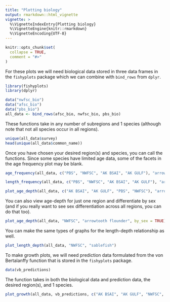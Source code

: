 ```yaml
---
title: "Plotting biology"
output: rmarkdown::html_vignette
vignette: >
  %\VignetteIndexEntry{Plotting biology}
  %\VignetteEngine{knitr::rmarkdown}
  %\VignetteEncoding{UTF-8}
---
```


```r
knitr::opts_chunk$set(
  collapse = TRUE,
  comment = "#>"
)
```

For these plots we will need biological data stored in three data frames in the `fishyplots` package which we can combine with `bind_rows` from `dplyr`.

```r
library(fishyplots)
library(dplyr)
```

```r
data("nwfsc_bio")
data("afsc_bio")
data("pbs_bio")
all_data <- bind_rows(afsc_bio, nwfsc_bio, pbs_bio)
```

These functions take in any number of subregions and 1 species (although note that not all species occur in all regions).
```r
unique(all_data$survey)
head(unique(all_data$common_name))
```

Once you have chosen your desired region(s) and species, you can call the functions. Since some species have limited age data, some of the facets in the age frequency plot may be blank.
```r
age_frequency(all_data, c("PBS", "NWFSC", "AK BSAI", "AK GULF"), "arrowtooth flounder")

```

```r
length_frequency(all_data, c("PBS", "NWFSC", "AK BSAI", "AK GULF"), "arrowtooth flounder")
```


```r
plot_age_depth(all_data, c("AK BSAI", "AK GULF", "PBS", "NWFSC"), "arrowtooth flounder")
```

You can also view age-depth for just one region and differentiate by sex (and if you really want to see sex differentiation across all regions, you can do that too).

```r
plot_age_depth(all_data, "NWFSC", "arrowtooth flounder", by_sex = TRUE)
```

You can make the same types of graphs for the length-depth relationship as well.

```r
plot_length_depth(all_data, "NWFSC", "sablefish")
```

To make growth plots, we will need prediction data formulated from the von Bertalanffy function that is stored in the `fishyplots` package.

```r
data(vb_predictions)
```

The function takes in both the biological data and prediction data, the desired region(s), and 1 species. 

```r
plot_growth(all_data, vb_predictions, c("AK BSAI", "AK GULF", "NWFSC", "PBS"), "arrowtooth flounder")
```


